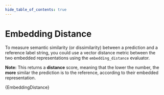 ```yaml
---
hide_table_of_contents: true
---
```



# Embedding Distance

To measure semantic similarity (or dissimilarity) between a prediction and a reference label string, you could use a vector distance metric between the two embedded representations using the `embedding_distance` evaluator.

**Note:** This returns a **distance** score, meaning that the lower the number, the **more** similar the prediction is to the reference, according to their embedded representation.

<CodeBlock language="typescript">{EmbeddingDistance}</CodeBlock>
